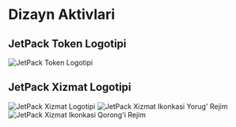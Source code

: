# Dizayn Aktivlari

## JetPack Token Logotipi

![JetPack Token Logotipi](/images/jetpack.svg)

## JetPack Xizmat Logotipi

![JetPack Xizmat Logotipi](/images/jetpack_image.png)
![JetPack Xizmat Ikonkasi Yorug' Rejim](/images/jetpack_logo.svg)
![JetPack Xizmat Ikonkasi Qorong'i Rejim](/images/jetpack_logo_dark.svg)